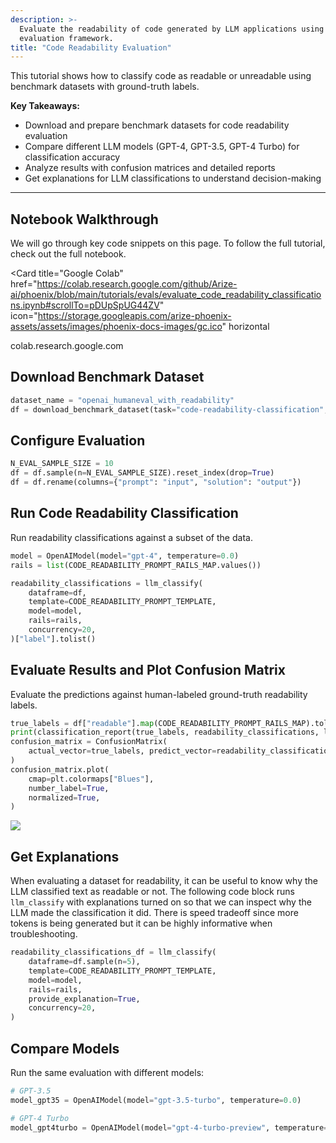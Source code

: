 ```yaml
---
description: >-
  Evaluate the readability of code generated by LLM applications using Phoenix's
  evaluation framework.
title: "Code Readability Evaluation"
---
```



This tutorial shows how to classify code as readable or unreadable using benchmark datasets with ground-truth labels.

**Key Takeaways:**

* Download and prepare benchmark datasets for code readability evaluation
* Compare different LLM models (GPT-4, GPT-3.5, GPT-4 Turbo) for classification accuracy
* Analyze results with confusion matrices and detailed reports
* Get explanations for LLM classifications to understand decision-making

***

## Notebook Walkthrough

We will go through key code snippets on this page. To follow the full tutorial, check out the full notebook.

<Card
  title="Google Colab"
  href="https://colab.research.google.com/github/Arize-ai/phoenix/blob/main/tutorials/evals/evaluate_code_readability_classifications.ipynb#scrollTo=pDUpSpUG44ZV"
  icon="https://storage.googleapis.com/arize-phoenix-assets/assets/images/phoenix-docs-images/gc.ico"
  horizontal
>
colab.research.google.com
</Card>

## Download Benchmark Dataset

```python
dataset_name = "openai_humaneval_with_readability"
df = download_benchmark_dataset(task="code-readability-classification", dataset_name=dataset_name)
```

## Configure Evaluation

```python
N_EVAL_SAMPLE_SIZE = 10
df = df.sample(n=N_EVAL_SAMPLE_SIZE).reset_index(drop=True)
df = df.rename(columns={"prompt": "input", "solution": "output"})
```

## Run Code Readability Classification

Run readability classifications against a subset of the data.

```python
model = OpenAIModel(model="gpt-4", temperature=0.0)
rails = list(CODE_READABILITY_PROMPT_RAILS_MAP.values())

readability_classifications = llm_classify(
    dataframe=df,
    template=CODE_READABILITY_PROMPT_TEMPLATE,
    model=model,
    rails=rails,
    concurrency=20,
)["label"].tolist()
```

## Evaluate Results and Plot Confusion Matrix

Evaluate the predictions against human-labeled ground-truth readability labels.

```python
true_labels = df["readable"].map(CODE_READABILITY_PROMPT_RAILS_MAP).tolist()
print(classification_report(true_labels, readability_classifications, labels=rails))
confusion_matrix = ConfusionMatrix(
    actual_vector=true_labels, predict_vector=readability_classifications, classes=rails
)
confusion_matrix.plot(
    cmap=plt.colormaps["Blues"],
    number_label=True,
    normalized=True,
)
```

<Frame>
  <img src="https://storage.googleapis.com/arize-phoenix-assets/assets/images/code-readability-cookbook.png" />
</Frame>

## Get Explanations

When evaluating a dataset for readability, it can be useful to know why the LLM classified text as readable or not. The following code block runs `llm_classify` with explanations turned on so that we can inspect why the LLM made the classification it did. There is speed tradeoff since more tokens is being generated but it can be highly informative when troubleshooting.

```python
readability_classifications_df = llm_classify(
    dataframe=df.sample(n=5),
    template=CODE_READABILITY_PROMPT_TEMPLATE,
    model=model,
    rails=rails,
    provide_explanation=True,
    concurrency=20,
)
```

## Compare Models

Run the same evaluation with different models:

```python
# GPT-3.5
model_gpt35 = OpenAIModel(model="gpt-3.5-turbo", temperature=0.0)

# GPT-4 Turbo
model_gpt4turbo = OpenAIModel(model="gpt-4-turbo-preview", temperature=0.0)
```
